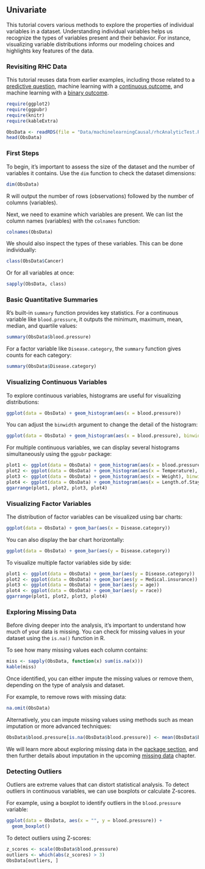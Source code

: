 
## Univariate {.unnumbered}

This tutorial covers various methods to explore the properties of individual variables in a dataset. Understanding individual variables helps us recognize the types of variables present and their behavior. For instance, visualizing variable distributions informs our modeling choices and highlights key features of the data.

### Revisiting RHC Data {.unnumbered}

::: callout-note
This tutorial reuses data from earlier examples, including those related to a [predictive question](researchquestion1.html), machine learning with a [continuous outcome](machinelearning1.html), and machine learning with a [binary outcome](machinelearning4.html).
:::

```r
require(ggplot2)
require(ggpubr)
require(knitr)
require(kableExtra)
```

```r
ObsData <- readRDS(file = "Data/machinelearningCausal/rhcAnalyticTest.RDS")
head(ObsData)
```

### First Steps

To begin, it's important to assess the size of the dataset and the number of variables it contains. Use the `dim` function to check the dataset dimensions:

```r
dim(ObsData)
```

R will output the number of rows (observations) followed by the number of columns (variables).

Next, we need to examine which variables are present. We can list the column names (variables) with the `colnames` function:

```r
colnames(ObsData)
```

We should also inspect the types of these variables. This can be done individually:

```r
class(ObsData$Cancer)
```

Or for all variables at once:

```r
sapply(ObsData, class)
```

### Basic Quantitative Summaries {.unnumbered}

R's built-in `summary` function provides key statistics. For a continuous variable like `blood.pressure`, it outputs the minimum, maximum, mean, median, and quartile values:

```r
summary(ObsData$blood.pressure)
```

For a factor variable like `Disease.category`, the `summary` function gives counts for each category:

```r
summary(ObsData$Disease.category)
```

### Visualizing Continuous Variables

To explore continuous variables, histograms are useful for visualizing distributions:

```r
ggplot(data = ObsData) + geom_histogram(aes(x = blood.pressure))
```

You can adjust the `binwidth` argument to change the detail of the histogram:

```r
ggplot(data = ObsData) + geom_histogram(aes(x = blood.pressure), binwidth = 5)
```

For multiple continuous variables, we can display several histograms simultaneously using the `ggpubr` package:

```r
plot1 <- ggplot(data = ObsData) + geom_histogram(aes(x = blood.pressure), binwidth = 10)
plot2 <- ggplot(data = ObsData) + geom_histogram(aes(x = Temperature), binwidth = 1)
plot3 <- ggplot(data = ObsData) + geom_histogram(aes(x = Weight), binwidth = 10)
plot4 <- ggplot(data = ObsData) + geom_histogram(aes(x = Length.of.Stay), binwidth = 10)
ggarrange(plot1, plot2, plot3, plot4)
```

### Visualizing Factor Variables

The distribution of factor variables can be visualized using bar charts:

```r
ggplot(data = ObsData) + geom_bar(aes(x = Disease.category))
```

You can also display the bar chart horizontally:

```r
ggplot(data = ObsData) + geom_bar(aes(y = Disease.category))
```

To visualize multiple factor variables side by side:

```r
plot1 <- ggplot(data = ObsData) + geom_bar(aes(y = Disease.category))
plot2 <- ggplot(data = ObsData) + geom_bar(aes(y = Medical.insurance))
plot3 <- ggplot(data = ObsData) + geom_bar(aes(y = age))
plot4 <- ggplot(data = ObsData) + geom_bar(aes(y = race))
ggarrange(plot1, plot2, plot3, plot4)
```


### Exploring Missing Data {.unnumbered}

Before diving deeper into the analysis, it's important to understand how much of your data is missing. You can check for missing values in your dataset using the `is.na()` function in R.

To see how many missing values each column contains:

```r
miss <- sapply(ObsData, function(x) sum(is.na(x)))
kable(miss)
```

Once identified, you can either impute the missing values or remove them, depending on the type of analysis and dataset.

For example, to remove rows with missing data:

```r
na.omit(ObsData)
```

Alternatively, you can impute missing values using methods such as mean imputation or more advanced techniques:

```r
ObsData$blood.pressure[is.na(ObsData$blood.pressure)] <- mean(ObsData$blood.pressure, na.rm = TRUE)
```

::: callout-note
We will learn more about exploring missing data in the  [package section](exploring2.html), and then further details about imputation in the upcoming [missing data](missingdata.html) chapter.
:::

### Detecting Outliers {.unnumbered}

Outliers are extreme values that can distort statistical analysis. To detect outliers in continuous variables, we can use boxplots or calculate Z-scores.

For example, using a boxplot to identify outliers in the `blood.pressure` variable:

```r
ggplot(data = ObsData, aes(x = "", y = blood.pressure)) + 
  geom_boxplot()
```

To detect outliers using Z-scores:

```r
z_scores <- scale(ObsData$blood.pressure)
outliers <- which(abs(z_scores) > 3)
ObsData[outliers, ]
```
